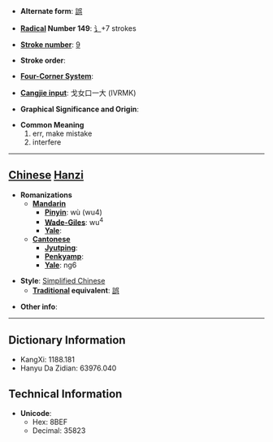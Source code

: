 * '''Alternate form''': [[誤]]

* '''[[Wiktionary:Chinese radical index| Radical]] Number 149''': [[Wiktionary:Chinese radical index 讠|讠]]+7 strokes

* '''[[Wiktionary:Chinese total strokes index|Stroke number]]''': [[Wiktionary:Chinese total strokes index 9|9]]

* '''Stroke order''': 

* '''[[Wiktionary:Chinese four corner index|Four-Corner System]]''': 

* '''[[Wiktionary:Chinese Cangjie index|Cangjie input]]''': 戈女口一大 (IVRMK)

* '''Graphical Significance and Origin''': 

* '''Common Meaning'''
*#err, make mistake
*# interfere


----

== [[Chinese]] [[Hanzi]] ==

* '''Romanizations'''
** '''[[Mandarin]]'''
*** '''[[Pinyin]]''': wù (wu4)
*** '''[[Wade-Giles]]''': wu<sup>4</sup>
*** '''[[Yale]]''': 
** '''[[Cantonese]]'''
*** '''[[Jyutping]]''':
*** '''[[Penkyamp]]''': 
*** '''[[Yale]]''': ng6

* '''Style''': [[Simplified Chinese]] 
** '''[[Traditional Chinese|Traditional]] equivalent''': [[誤]]

* '''Other info''': 

----

== Dictionary Information ==

* KangXi: 1188.181
* Hanyu Da Zidian: 63976.040

== Technical Information ==

* '''Unicode''':
** Hex: 8BEF
** Decimal: 35823